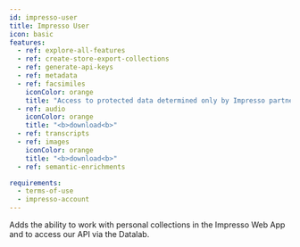 ```yaml
---
id: impresso-user
title: Impresso User
icon: basic
features:
  - ref: explore-all-features
  - ref: create-store-export-collections
  - ref: generate-api-keys
  - ref: metadata
  - ref: facsimiles
    iconColor: orange
    title: "Access to protected data determined only by Impresso partners. <b>No download possible<b>"
  - ref: audio
    iconColor: orange
    title: "<b>download<b>"
  - ref: transcripts
  - ref: images
    iconColor: orange
    title: "<b>download<b>"
  - ref: semantic-enrichments

requirements:
  - terms-of-use
  - impresso-account
---
```


Adds the ability to work with personal collections in the Impresso Web App and to access our API via the Datalab.
